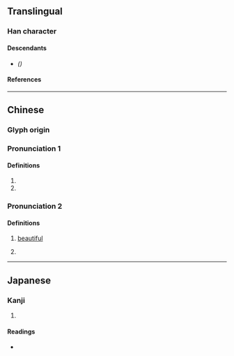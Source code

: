{{also|驪|儷|㛤}}
{{character info/new}}
==Translingual==

===Han character===
{{Han char|rn=38|rad=女|as=19|sn=22|four=41411|canj=VMMP|ids=⿰女麗}}

====Descendants====
* {{l|mul|[[㛤]]}} ''({{w|Simplified Chinese}})''

====References====
{{Han ref|kx=0274.220|dkj=06911|dj=0542.400|hdz=21091.050|uh=5B4B}}

----

==Chinese==
{{zh-forms|s=㛤}}

===Glyph origin===
{{Han etym}}

===Pronunciation 1===
{{zh-pron
|m=lí
|c=lei4
|mc=y
|oc=y
|ma=
|cat=
}}

====Definitions====
{{zh-hanzi}}

# {{zh-alt-form|驪|[[name]] of historical tribe}}
# {{surname|zh}}

===Pronunciation 2===
{{zh-pron
|m=lì
|c=
|mc=
|oc=
|ma=
|cat=
}}

====Definitions====
{{zh-hanzi}}

# {{lb|zh|literary}} [[beautiful]]
# {{zh-alt-form|儷|[[spouse]], [[couple]], [[pair]]}}

----

==Japanese==

===Kanji===
{{ja-kanji|grade=|rs=女19}}

# {{rfdef|ja|sort=女19}}

====Readings====
* {{ja-readings|on=[[り]] (ri), [[れい]] (rei), [[らい]] (rai)|kun=[[また]] (mata), [[あざな]] (azana)}}